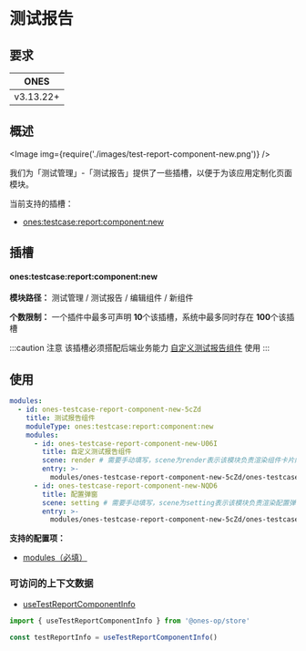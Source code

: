 # 测试报告


## 要求

| **ONES**  |
| :-------: |
| v3.13.22+ |

## 概述

<Image img={require('./images/test-report-component-new.png')} />

我们为「测试管理」-「测试报告」提供了一些插槽，以便于为该应用定制化页面模块。

当前支持的插槽：

- [ones:testcase:report:component:new](#onestestcasereportcomponentnew)

## 插槽

#### ones:testcase:report:component:new

**模块路径：** 测试管理 / 测试报告 / 编辑组件 / 新组件

**个数限制：** 一个插件中最多可声明 **10**个该插槽，系统中最多同时存在 **100**个该插槽

:::caution 注意
该插槽必须搭配后端业务能力 [自定义测试报告组件](../../../../business/testcase-report-component/index.mdx) 使用
:::

## 使用

```yaml
modules:
  - id: ones-testcase-report-component-new-5cZd
    title: 测试报告组件
    moduleType: ones:testcase:report:component:new
    modules:
      - id: ones-testcase-report-component-new-U06I
        title: 自定义测试报告组件
        scene: render # 需要手动填写，scene为render表示该模块负责渲染组件卡片内容，该模块必须添加
        entry: >-
          modules/ones-testcase-report-component-new-5cZd/ones-testcase-report-component-new-U06I/index.html
      - id: ones-testcase-report-component-new-NQD6
        title: 配置弹窗
        scene: setting # 需要手动填写，scene为setting表示该模块负责渲染配置弹窗，如果组件不需要配置，该模块可不添加
        entry: >-
          modules/ones-testcase-report-component-new-5cZd/ones-testcase-report-component-new-NQD6/index.html
```

**支持的配置项：**

- [modules（必填）](../../../../../reference/config/plugin.yaml#subModule)

### 可访问的上下文数据

- [useTestReportComponentInfo](../../../../../reference/packages/store/store.md#useTestReportComponentInfo)

```ts
import { useTestReportComponentInfo } from '@ones-op/store'

const testReportInfo = useTestReportComponentInfo()
```
